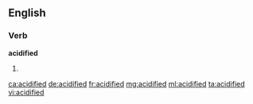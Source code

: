 ==English==

===Verb===
'''acidified'''

# {{past of|acidify}}

[[ca:acidified]]
[[de:acidified]]
[[fr:acidified]]
[[mg:acidified]]
[[ml:acidified]]
[[ta:acidified]]
[[vi:acidified]]